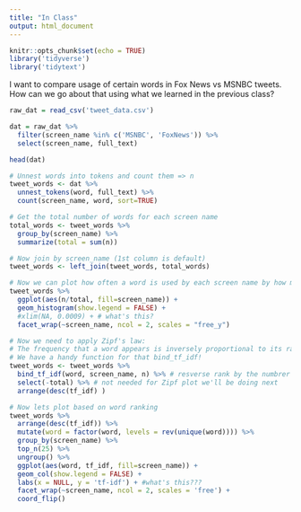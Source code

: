 ```yaml
---
title: "In Class"
output: html_document
---
```


```r
knitr::opts_chunk$set(echo = TRUE)
library('tidyverse')
library('tidytext')
```


I want to compare usage of certain words in Fox News vs MSNBC tweets. How can we go about that using what we learned in the previous class?
```r
raw_dat = read_csv('tweet_data.csv') 

dat = raw_dat %>% 
  filter(screen_name %in% c('MSNBC', 'FoxNews')) %>%
  select(screen_name, full_text)

head(dat)
```

```r
# Unnest words into tokens and count them => n
tweet_words <- dat %>%
  unnest_tokens(word, full_text) %>%
  count(screen_name, word, sort=TRUE)
```

```r
# Get the total number of words for each screen name
total_words <- tweet_words %>%
  group_by(screen_name) %>%
  summarize(total = sum(n))
```

```r
# Now join by screen_name (1st column is default) 
tweet_words <- left_join(tweet_words, total_words)

```

```r
# Now we can plot how often a word is used by each screen name by how many words they use...to measure importance?
tweet_words %>%
  ggplot(aes(n/total, fill=screen_name)) +
  geom_histogram(show.legend = FALSE) +
  #xlim(NA, 0.0009) + # what's this?
  facet_wrap(~screen_name, ncol = 2, scales = "free_y")

```

```r
# Now we need to apply Zipf's law:
# The frequency that a word appears is inversely proportional to its rank
# We have a handy function for that bind_tf_idf!
tweet_words <- tweet_words %>%
  bind_tf_idf(word, screen_name, n) %>% # resverse rank by the numbrer of times a word is used!
  select(-total) %>% # not needed for Zipf plot we'll be doing next
  arrange(desc(tf_idf) )
```

```r
# Now lets plot based on word ranking
tweet_words %>%
  arrange(desc(tf_idf)) %>%
  mutate(word = factor(word, levels = rev(unique(word)))) %>%
  group_by(screen_name) %>%
  top_n(25) %>%
  ungroup() %>%
  ggplot(aes(word, tf_idf, fill=screen_name)) +
  geom_col(show.legend = FALSE) +
  labs(x = NULL, y = 'tf-idf') + #what's this???
  facet_wrap(~screen_name, ncol = 2, scales = 'free') +
  coord_flip()
```

